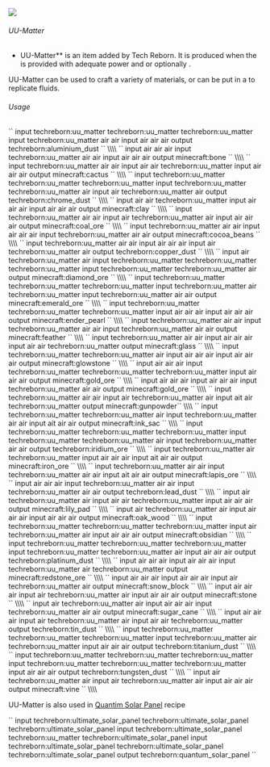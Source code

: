 ![](/mods/techreborn/uu-matter.png)

###### UU-Matter

- UU-Matter** is an item added by Tech Reborn. It is produced
        when the
        <Mcitem id="techreborn:matter_fabricator"/>
        is provided with adequate power and
        <Mcitem id="techreborn:scrap_box"/> or
        optionally <Mcitem id="techreborn:scrap"/>.

UU-Matter can be used to craft a variety of materials, or can be put in
a <Mcitem id="techreborn:fluid_replicator"/> to
replicate fluids.

###### Usage

<Mcitem id="techreborn:aluminium_dust"/>
`<recipe>` input techreborn:uu_matter techreborn:uu_matter
techreborn:uu_matter input techreborn:uu_matter air air input air air
air output techreborn:aluminium_dust `</recipe>` \\\\
<Mcitem id="minecraft:bone"/> `<recipe>`
input air air air input techreborn:uu_matter air air input air air air
output minecraft:bone `</recipe>` \\\\
<Mcitem id="minecraft:cactus"/> `<recipe>`
input techreborn:uu_matter air air input air air techreborn:uu_matter
input air air air output minecraft:cactus `</recipe>` \\\\
<Mcitem id="techreborn:chrome_dust"/>
`<recipe>` input techreborn:uu_matter techreborn:uu_matter
techreborn:uu_matter input techreborn:uu_matter techreborn:uu_matter air
input air techreborn:uu_matter air output techreborn:chrome_dust
`</recipe>` \\\\
<Mcitem id="minecraft:clay"/> `<recipe>`
input air air techreborn:uu_matter input air air air input air air air
output minecraft:clay `</recipe>` \\\\
<Mcitem id="minecraft:coal_ore"/> `<recipe>`
input techreborn:uu_matter air air input air techreborn:uu_matter air
input air air air output minecraft:coal_ore `</recipe>` \\\\
<Mcitem id="minecraft:cocoa_beans"/>
`<recipe>` input techreborn:uu_matter air air input air air air
input techreborn:uu_matter air air output minecraft:cocoa_beans
`</recipe>` \\\\
<Mcitem id="techreborn:copper_dust"/>
`<recipe>` input techreborn:uu_matter air air input air air air
input air techreborn:uu_matter air output techreborn:copper_dust
`</recipe>` \\\\
<Mcitem id="minecraft:diamond_ore"/>
`<recipe>` input air techreborn:uu_matter air input
techreborn:uu_matter techreborn:uu_matter techreborn:uu_matter input
techreborn:uu_matter techreborn:uu_matter air output
minecraft:diamond_ore `</recipe>` \\\\
<Mcitem id="minecraft:emerald_ore"/>
`<recipe>` input techreborn:uu_matter techreborn:uu_matter
techreborn:uu_matter input techreborn:uu_matter air techreborn:uu_matter
input techreborn:uu_matter air air output minecraft:emerald_ore
`</recipe>` \\\\
<Mcitem id="minecraft:ender_pearl"/>
`<recipe>` input techreborn:uu_matter techreborn:uu_matter
techreborn:uu_matter input air air air input air air air output
minecraft:ender_pearl `</recipe>` \\\\
<Mcitem id="minecraft:feather"/> `<recipe>`
input techreborn:uu_matter air air input techreborn:uu_matter air air
input techreborn:uu_matter air air output minecraft:feather
`</recipe>` \\\\
<Mcitem id="minecraft:glass"/> `<recipe>`
input techreborn:uu_matter air air input air air air input air air
techreborn:uu_matter output minecraft:glass `</recipe>` \\\\
<Mcitem id="minecraft:glowstone"/> `<recipe>`
input techreborn:uu_matter techreborn:uu_matter air input air air air
input air air air output minecraft:glowstone `</recipe>` \\\\
<Mcitem id="minecraft:gold_ore"/> `<recipe>`
input air air air input techreborn:uu_matter techreborn:uu_matter
techreborn:uu_matter input air air air output minecraft:gold_ore
`</recipe>` \\\\
<Mcitem id="minecraft:grass_block"/>
`<recipe>` input air air air input air air air input
techreborn:uu_matter air air output minecraft:gold_ore
`</recipe>` \\\\
<Mcitem id="minecraft:gunpowder"/> `<recipe>`
input techreborn:uu_matter air air input air techreborn:uu_matter air
input ait air techreborn:uu_matter output
minecraft:gunpowder`</recipe>` \\\\
<Mcitem id="minecraft:ink_sac"/> `<recipe>`
input techreborn:uu_matter techreborn:uu_matter air input
techreborn:uu_matter air air input ait air air output minecraft:ink_sac
`</recipe>` \\\\
<Mcitem id="techreborn:iridium_ore"/>
`<recipe>` input techreborn:uu_matter techreborn:uu_matter
techreborn:uu_matter input techreborn:uu_matter techreborn:uu_matter air
input techreborn:uu_matter air air output techreborn:iridium_ore
`</recipe>` \\\\
<Mcitem id="minecraft:iron_ore"/> `<recipe>`
input techreborn:uu_matter air techreborn:uu_matter input air air air
input ait air air output minecraft:iron_ore `</recipe>` \\\\
<Mcitem id="minecraft:lapis_ore"/> `<recipe>`
input techreborn:uu_matter air air input techreborn:uu_matter air air
input ait air air output minecraft:lapis_ore `</recipe>` \\\\
<Mcitem id="techreborn:lead_dust"/>
`<recipe>` input air air air input techreborn:uu_matter air air
input techreborn:uu_matter air air output techreborn:lead_dust
`</recipe>` \\\\
<Mcitem id="minecraft:lily_pad"/> `<recipe>`
input air techreborn:uu_matter air input air air techreborn:uu_matter
input air air air output minecraft:lily_pad `</recipe>` \\\\
<Mcitem id="minecraft:oak_wood"/> `<recipe>`
input air techreborn:uu_matter air input air air air input air air air
output minecraft:oak_wood `</recipe>` \\\\
<Mcitem id="minecraft:obsidian"/> `<recipe>`
input techreborn:uu_matter techreborn:uu_matter techreborn:uu_matter
input air techreborn:uu_matter air input air air air output
minecraft:obsidian `</recipe>` \\\\
<Mcitem id="techreborn:platinum_dust"/>
`<recipe>` input techreborn:uu_matter techreborn:uu_matter
techreborn:uu_matter input techreborn:uu_matter techreborn:uu_matter air
input air air air output techreborn:platinum_dust `</recipe>`
\\\\ <Mcitem id="minecraft:redstone_ore"/>
`<recipe>` input air air air input air air air input
techreborn:uu_matter air techreborn:uu_matter output
minecraft:redstone_ore `</recipe>` \\\\
<Mcitem id="minecraft:snow_block"/>
`<recipe>` input air air air input air air air input air
techreborn:uu_matter air output minecraft:snow_block `</recipe>`
\\\\ <Mcitem id="minecraft:stone"/>
`<recipe>` input air air air input air techreborn:uu_matter air
input air air air output minecraft:stone `</recipe>` \\\\
<Mcitem id="minecraft:sugar_cane"/>
`<recipe>` input air techreborn:uu_matter air input air air air
input techreborn:uu_matter air air output minecraft:sugar_cane
`</recipe>` \\\\
<Mcitem id="techreborn:tin_dust"/> `<recipe>`
input air air air input air techreborn:uu_matter air input air air
techreborn:uu_matter output techreborn:tin_dust `</recipe>` \\\\
<Mcitem id="techreborn:titanium_dust"/>
`<recipe>` input techreborn:uu_matter techreborn:uu_matter
techreborn:uu_matter input techreborn:uu_matter air techreborn:uu_matter
input air air air output techreborn:titanium_dust `</recipe>`
\\\\ <Mcitem id="techreborn:tungsten_dust"/>
`<recipe>` input techreborn:uu_matter techreborn:uu_matter
techreborn:uu_matter input techreborn:uu_matter techreborn:uu_matter
techreborn:uu_matter input air air air output techreborn:tungsten_dust
`</recipe>` \\\\
<Mcitem id="minecraft:vine"/> `<recipe>`
input air techreborn:uu_matter air input air techreborn:uu_matter air
input air air air output minecraft:vine `</recipe>` \\\\

UU-Matter is also used in [Quantim Solar
Panel](energy:generators:quantum_solar_panel "wikilink") recipe

<Mcitem id="techreborn:quantum_solar_panel"/>
`<recipe>` input techreborn:ultimate_solar_panel
techreborn:ultimate_solar_panel techreborn:ultimate_solar_panel input
techreborn:ultimate_solar_panel techreborn:uu_matter
techreborn:ultimate_solar_panel input techreborn:ultimate_solar_panel
techreborn:ultimate_solar_panel techreborn:ultimate_solar_panel output
techreborn:quantum_solar_panel `</recipe>`
